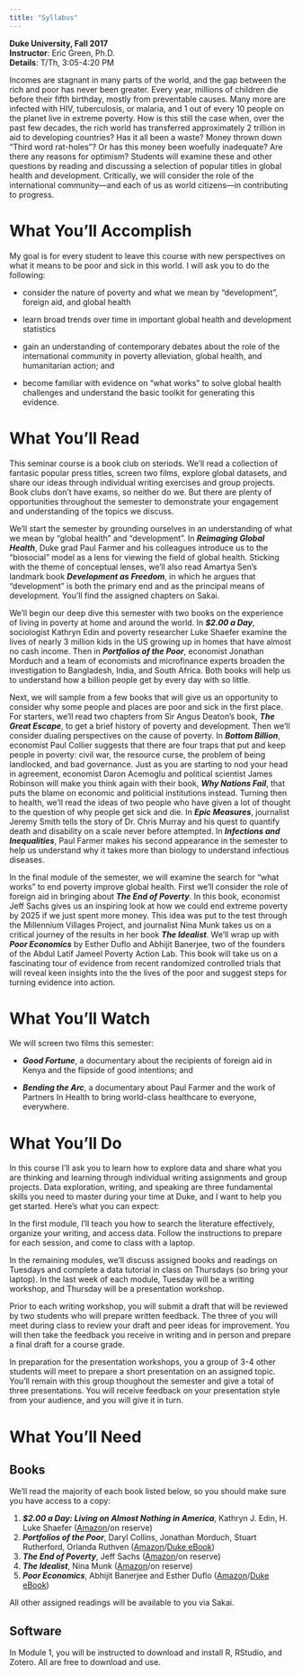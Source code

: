 ```yaml
---
title: "Syllabus"
---
```


<p id="nospace">
**Duke University, Fall 2017**  
**Instructor**: Eric Green, Ph.D.  
**Details**: T/Th, 3:05-4:20 PM

</p id="nospace">

Incomes are stagnant in many parts of the world, and the gap between the rich and poor has never been greater. Every year, millions of children die before their fifth birthday, mostly from preventable causes. Many more are infected with HIV, tuberculosis, or malaria, and 1 out of every 10 people on the planet live in extreme poverty. How is this still the case when, over the past few decades, the rich world has transferred approximately 2 trillion in aid to developing countries? Has it all been a waste? Money thrown down "Third word rat-holes"? Or has this money been woefully inadequate? Are there any reasons for optimism? Students will examine these and other questions by reading and discussing a selection of popular titles in global health and development. Critically, we will consider the role of the international community—and each of us as world citizens—in contributing to progress.

# What You'll Accomplish

My goal is for every student to leave this course with new perspectives on what it means to be poor and sick in this world. I will ask you to do the following: 

- consider the nature of poverty and what we mean by "development", foreign aid, and global health

- learn broad trends over time in important global health and development statistics

- gain an understanding of contemporary debates about the role of the international community in poverty alleviation, global health, and humanitarian action; and

- become familiar with evidence on "what works" to solve global health challenges and understand the basic toolkit for generating this evidence.

# What You'll Read

This seminar course is a book club on steriods. We'll read a collection of fantasic popular press titles, screen two films, explore global datasets, and share our ideas through individual writing exercises and group projects. Book clubs don't have exams, so neither do we. But there are plenty of opportunities throughout the semester to demonstrate your engagement and understanding of the topics we discuss. 

We'll start the semester by grounding ourselves in an understanding of what we mean by "global health" and "development". In ***Reimaging Global Health***, Duke grad Paul Farmer and his colleagues introduce us to the "biosocial" model as a lens for viewing the field of global health. Sticking with the theme of conceptual lenses, we'll also read Amartya Sen's landmark book ***Development as Freedom***, in which he argues that "development" is both the primary end and as the principal means of development. You'll find the assigned chapters on Sakai. 

We'll begin our deep dive this semester with two books on the experience of living in poverty at home and around the world. In ***$2.00 a Day***, sociologist Kathryn Edin and poverty researcher Luke Shaefer examine the lives of nearly 3 million kids in the US growing up in homes that have almost no cash income. Then in ***Portfolios of the Poor***, economist Jonathan Morduch and a team of economists and microfinance experts broaden the investigation to Bangladesh, India, and South Africa. Both books will help us to understand how a billion people get by every day with so little. 

Next, we will sample from a few books that will give us an opportunity to consider why some people and places are poor and sick in the first place. For starters, we'll read two chapters from Sir Angus Deaton's book, ***The Great Escape***, to get a brief history of poverty and development. Then we'll consider dualing perspectives on the cause of poverty. In ***Bottom Billion***, economist Paul Collier suggests that there are four traps that put and keep people in poverty: civil war, the resource curse, the problem of being landlocked, and bad governance. Just as you are starting to nod your head in agreement, economist Daron Acemoglu and political scientist James Robinson will make you think again with their book, ***Why Nations Fail***, that puts the blame on economic and politicial institutions instead. Turning then to health, we'll read the ideas of two people who have given a lot of thought to the question of why people get sick and die. In ***Epic Measures***, journalist Jeremy Smith tells the story of Dr. Chris Murray and his quest to quantify death and disability on a scale never before attempted. In ***Infections and Inequalities***, Paul Farmer makes his second appearance in the semester to help us understand why it takes more than biology to understand infectious diseases.

In the final module of the semester, we will examine the search for "what works" to end poverty improve global health. First we'll consider the role of foreign aid in bringing about ***The End of Poverty***. In this book, economist Jeff Sachs gives us an inspiring look at how we could end extreme poverty by 2025 if we just spent more money. This idea was put to the test through the Millennium Villages Project, and journalist Nina Munk takes us on a critical journey of the results in her book ***The Idealist***. We'll wrap up with ***Poor Economics*** by Esther Duflo and Abhijit Banerjee, two of the founders of the Abdul Latif Jameel Poverty Action Lab. This book will take us on a fascinating tour of evidence from recent randomized controlled trials that will reveal keen insights into the the lives of the poor and suggest steps for turning evidence into action.

# What You'll Watch

We will screen two films this semester: 

- ***Good Fortune***, a documentary about the recipients of foreign aid in Kenya and the flipside of good intentions; and

- ***Bending the Arc***, a documentary about Paul Farmer and the work of Partners In Health to bring world-class healthcare to everyone, everywhere. 

# What You'll Do

In this course I'll ask you to learn how to explore data and share what you are thinking and learning through individual writing assignments and group projects. Data exploration, writing, and speaking are three fundamental skills you need to master during your time at Duke, and I want to help you get started. Here's what you can expect:

In the first module, I'll teach you how to search the literature effectively, organize your writing, and access data. Follow the instructions to prepare for each session, and come to class with a laptop.

In the remaining modules, we'll discuss assigned books and readings on Tuesdays and complete a data tutorial in class on Thursdays (so bring your laptop). In the last week of each module, Tuesday will be a writing workshop, and Thursday will be a presentation workshop.

Prior to each writing workshop, you will submit a draft that will be reviewed by two students who will prepare written feedback. The three of you will meet during class to review your draft and peer ideas for improvement. You will then take the feedback you receive in writing and in person and prepare a final draft for a course grade. 

In preparation for the presentation workshops, you a group of 3-4 other students will meet to prepare a short presentation on an assigned topic. You'll remain with this group thoughout the semester and give a total of three presentations. You will receive feedback on your presentation style from your audience, and you will give it in turn. 

# What You'll Need

## Books

We'll read the majority of each book listed below, so you should make sure you have access to a copy:

1. ***$2.00 a Day: Living on Almost Nothing in America***, Kathryn J. Edin, H. Luke Shaefer ([Amazon](http://amzn.to/29H5ubP)/on reserve)
2. ***Portfolios of the Poor***, Daryl Collins, Jonathan Morduch, Stuart Rutherford, Orlanda Ruthven ([Amazon](http://amzn.to/29NLQP0)/[Duke eBook](http://search.library.duke.edu/search?id=DUKE004242530))
3. ***The End of Poverty***, Jeff Sachs ([Amazon](http://www.amazon.com/End-Poverty-Economic-Possibilities-Time-ebook/dp/B007ZHC6H6/ref=sr_1_1?s=digital-text&ie=UTF8&qid=1406223134&sr=1-1&keywords=the+end+of+poverty)/on reserve)
4. ***The Idealist***, Nina Munk ([Amazon](http://www.amazon.com/Idealist-Jeffrey-Sachs-Quest-Poverty-ebook/dp/B00BVJG2LK/ref=sr_1_1?s=digital-text&ie=UTF8&qid=1406223220&sr=1-1&keywords=the+idealist)/on reserve)
5. ***Poor Economics***, Abhijit Banerjee and Esther Duflo ([Amazon](http://www.amazon.com/Poor-Economics-Radical-Rethinking-Poverty-ebook/dp/B007CI81IQ/ref=sr_1_1?s=digital-text&ie=UTF8&qid=1406223382&sr=1-1&keywords=poor+economics)/[Duke eBook](https://search.library.duke.edu/search?id=DUKE006411427))

All other assigned readings will be available to you via Sakai.

## Software

In Module 1, you will be instructed to download and install R, RStudio, and Zotero. All are free to download and use.


